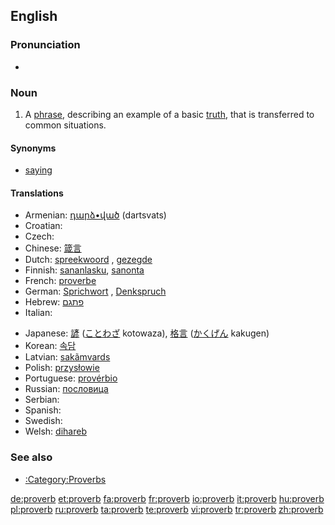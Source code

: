 {{see|Proverbs}}
{{wikipedia}}
==English==

===Pronunciation===
*{{audio|en-us-proverb.ogg|Audio (US)}}

===Noun===
{{en-noun}}

# A [[phrase]], describing an example of a basic [[truth]], that is transferred to common situations.

====Synonyms====
*[[saying]]

====Translations====
{{top}}
*Armenian: [[դարձ•ված]] (dartsvats)
*Croatian: {{t-|hr|poslovica|f}}
* Czech: {{t-|cs|přísloví|n}}
*Chinese: [[箴言]] {{n}}
*Dutch: [[spreekwoord]] {{n}}, [[gezegde]] {{n}}
*Finnish: [[sananlasku]], [[sanonta]]
*French: [[proverbe]]
*German: [[Sprichwort]] {{n}}, [[Denkspruch]] {{m}}
*Hebrew: [[פתגם]] {{m}}
* Italian: {{t+|it|proverbio|m}}
{{mid}}
*Japanese: [[諺]] ([[ことわざ]] kotowaza), [[格言]] ([[かくげん]] kakugen)
*Korean: [[속담]]
*Latvian: [[sakãmvards]]
*Polish: [[przysłowie]] {{n}}
*Portuguese: [[provérbio]] {{m}}
*Russian: [[пословица]] {{f}}
* Serbian: {{t-|sr|poslovica|f}}
* Spanish: {{t-|es|proverbio|m}}
* Swedish: {{t+|sv|ordspråk|n}}
*Welsh: [[dihareb]] {{f}}
{{bottom}}

===See also===
*[[:Category:Proverbs]]

[[de:proverb]]
[[et:proverb]]
[[fa:proverb]]
[[fr:proverb]]
[[io:proverb]]
[[it:proverb]]
[[hu:proverb]]
[[pl:proverb]]
[[ru:proverb]]
[[ta:proverb]]
[[te:proverb]]
[[vi:proverb]]
[[tr:proverb]]
[[zh:proverb]]
